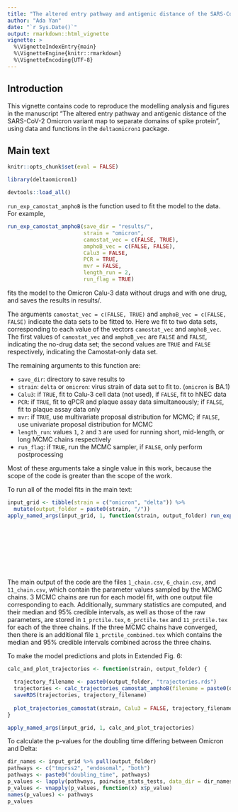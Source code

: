 ```yaml
---
title: "The altered entry pathway and antigenic distance of the SARS-CoV-2 Omicron variant map to separate domains of spike protein"
author: "Ada Yan"
date: "`r Sys.Date()`"
output: rmarkdown::html_vignette
vignette: >
  %\VignetteIndexEntry{main}
  %\VignetteEngine{knitr::rmarkdown}
  %\VignetteEncoding{UTF-8}
---
```


## Introduction

This vignette contains code to reproduce the modelling analysis and figures in the manuscript "The altered entry pathway and antigenic distance of the SARS-CoV-2 Omicron variant map to separate domains of spike protein", using data and functions in the `deltaomicron1` package.

## Main text

```r
knitr::opts_chunk$set(eval = FALSE)
```

```r
library(deltaomicron1)
```

```r
devtools::load_all()
```

`run_exp_camostat_amphoB` is the function used to fit the model to the data.  For example,

```r
run_exp_camostat_amphoB(save_dir = "results/",
                        strain = "omicron",
                        camostat_vec = c(FALSE, TRUE),
                        amphoB_vec = c(FALSE, FALSE),
                        Calu3 = FALSE,
                        PCR = TRUE,
                        mvr = FALSE,
                        length_run = 2,
                        run_flag = TRUE)
```

fits the model to the Omicron Calu-3 data without drugs and with one drug, and saves the results in results/.  

The arguments `camostat_vec = c(FALSE, TRUE)` and `amphoB_vec = c(FALSE, FALSE)` indicate the data sets to be fitted to.  Here we fit to two data sets, corresponding to each value of the vectors `camostat_vec` and `amphoB_vec`.  The first values of `camostat_vec` and `amphoB_vec` are `FALSE` and `FALSE`, indicating the no-drug data set; the second values are `TRUE` and `FALSE` respectively, indicating the Camostat-only data set.

The remaining arguments to this function are:

* `save_dir`: directory to save results to
* `strain`: `delta` or `omicron`: virus strain of data set to fit to.  (`omicron` is BA.1)
* `Calu3`: if `TRUE`, fit to Calu-3 cell data (not used), if `FALSE`, fit to hNEC data
* `PCR`: if `TRUE`, fit to qPCR and plaque assay data simultaneously; if `FALSE`, fit to plaque assay data only
* `mvr`: if `TRUE`, use multivariate proposal distribution for MCMC; if `FALSE`, use univariate proposal distribution for MCMC
* `length_run`: values `1`, `2` and `3` are used for running short, mid-length, or long MCMC chains respectively
* `run_flag`: if `TRUE`, run the MCMC sampler, if `FALSE`, only perform postprocessing

Most of these arguments take a single value in this work, because the scope of the code is greater than the scope of the work.

To run all of the model fits in the main text:

```r
input_grid <- tibble(strain = c("omicron", "delta")) %>%
  mutate(output_folder = paste0(strain, "/"))
apply_named_args(input_grid, 1, function(strain, output_folder) run_exp_camostat_amphoB(output_folder,
                                                                                        strain = strain,
                                                                                        camostat_vec = c(FALSE, TRUE),
                                                                                        amphoB_vec = c(FALSE, FALSE),
                                                                                        Calu3 = FALSE,
                                                                                        PCR = TRUE,
                                                                                        mvr = FALSE,
                                                                                        length_run = 2,
                                                                                        run_flag = TRUE))
```

The main output of the code are the files `1_chain.csv`, `6_chain.csv`, and `11_chain.csv`, which contain the parameter values sampled by the MCMC chains.  3 MCMC chains are run for each model fit, with one output file corresponding to each.  Additionally, summary statistics are computed, and their median and 95\% credible intervals, as well as those of the raw parameters, are stored in `1_prctile.tex`, `6_prctile.tex` and `11_prctile.tex` for each of the three chains.  If the three MCMC chains have converged, then there is an additional file `1_prctile_combined.tex` which contains the median and 95\% credible intervals combined across the three chains.

To make the model predictions and plots in Extended Fig. 6:

```r
calc_and_plot_trajectories <- function(strain, output_folder) {
  
  trajectory_filename <- paste0(output_folder, "trajectories.rds")
  trajectories <- calc_trajectories_camostat_amphoB(filename = paste0(output_folder, "1.RData"))
  saveRDS(trajectories, trajectory_filename)
  
  plot_trajectories_camostat(strain, Calu3 = FALSE, trajectory_filename)
}

apply_named_args(input_grid, 1, calc_and_plot_trajectories)
```

To calculate the p-values for the doubling time differing between Omicron and Delta:

```r
dir_names <- input_grid %>% pull(output_folder)
pathways <- c("tmprss2", "endosomal", "both")
pathways <- paste0("doubling_time", pathways)
p_values <- lapply(pathways, pairwise_stats_tests, data_dir = dir_names)
p_values <- vnapply(p_values, function(x) x$p_value)
names(p_values) <- pathways
p_values
```